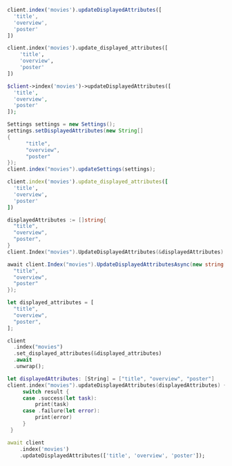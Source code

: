 <CodeGroup>

```javascript JS
client.index('movies').updateDisplayedAttributes([
  'title',
  'overview',
  'poster'
])
```

```python Python
client.index('movies').update_displayed_attributes([
    'title',
    'overview',
    'poster'
])
```

```php PHP
$client->index('movies')->updateDisplayedAttributes([
  'title',
  'overview',
  'poster'
]);
```

```java Java
Settings settings = new Settings();
settings.setDisplayedAttributes(new String[]
{
      "title",
      "overview",
      "poster"
});
client.index("movies").updateSettings(settings);
```

```ruby Ruby
client.index('movies').update_displayed_attributes([
  'title',
  'overview',
  'poster'
])
```

```go Go
displayedAttributes := []string{
  "title",
  "overview",
  "poster",
}
client.Index("movies").UpdateDisplayedAttributes(&displayedAttributes)
```

```csharp C#
await client.Index("movies").UpdateDisplayedAttributesAsync(new string[] {
  "title",
  "overview",
  "poster"
});
```

```rust Rust
let displayed_attributes = [
  "title",
  "overview",
  "poster",
];

client
  .index("movies")
  .set_displayed_attributes(&displayed_attributes)
  .await
  .unwrap();
```

```swift Swift
let displayedAttributes: [String] = ["title", "overview", "poster"]
client.index("movies").updateDisplayedAttributes(displayedAttributes) { (result) in
     switch result {
     case .success(let task):
         print(task)
     case .failure(let error):
         print(error)
     }
 }
```

```dart Dart
await client
    .index('movies')
    .updateDisplayedAttributes(['title', 'overview', 'poster']);
```
</CodeGroup>